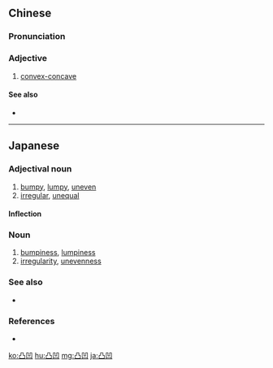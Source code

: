 ==Chinese==
{{zh-forms}}

===Pronunciation===
{{zh-pron
|m=tū'āo
|cat=a
}}

===Adjective===
{{zh-adj}}

# [[convex-concave]]

====See also====
* {{zh-l|凹凸}}

----

==Japanese==
{{ja-kanjitab|でこ|ぼこ|yomi=k}}

===Adjectival noun===
{{ja-adj|infl=na|でこぼこ}}

# [[bumpy]], [[lumpy]], [[uneven]]
# [[irregular]], [[unequal]]

====Inflection====
{{ja-na|でこぼこ}}

===Noun===
{{ja-noun|でこぼこ}}

# [[bumpiness]], [[lumpiness]]
# [[irregularity]], [[unevenness]]

===See also===
* {{ja-r|凹凸|おうとつ}}

===References===
* {{R:Shogakukan}}

[[ko:凸凹]]
[[hu:凸凹]]
[[mg:凸凹]]
[[ja:凸凹]]